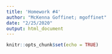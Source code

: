 ```yaml
---
title: 'Homework #4'
author: "McKenna Goffinet; mgoffinet"
date: "2/25/2020"
output: html_document
---
```


```r
knitr::opts_chunk$set(echo = TRUE)
```

